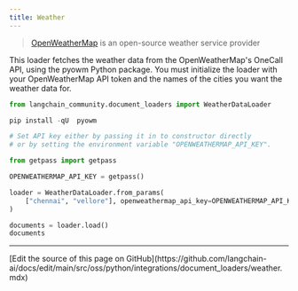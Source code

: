 ```yaml
---
title: Weather
---
```


>[OpenWeatherMap](https://openweathermap.org/) is an open-source weather service provider

This loader fetches the weather data from the OpenWeatherMap's OneCall API, using the pyowm Python package. You must initialize the loader with your OpenWeatherMap API token and the names of the cities you want the weather data for.

```python
from langchain_community.document_loaders import WeatherDataLoader
```

```python
pip install -qU  pyowm
```

```python
# Set API key either by passing it in to constructor directly
# or by setting the environment variable "OPENWEATHERMAP_API_KEY".

from getpass import getpass

OPENWEATHERMAP_API_KEY = getpass()
```

```python
loader = WeatherDataLoader.from_params(
    ["chennai", "vellore"], openweathermap_api_key=OPENWEATHERMAP_API_KEY
)
```

```python
documents = loader.load()
documents
```

---

<Callout icon="pen-to-square" iconType="regular">
  [Edit the source of this page on GitHub](https://github.com/langchain-ai/docs/edit/main/src/oss/python/integrations/document_loaders/weather.mdx)
</Callout>
